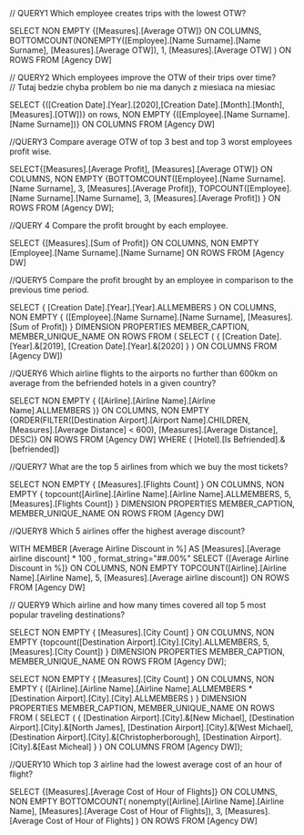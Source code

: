 // QUERY1 Which employee creates trips with the lowest OTW? 

SELECT NON EMPTY {[Measures].[Average OTW]} ON COLUMNS,
BOTTOMCOUNT(NONEMPTY([Employee].[Name Surname].[Name Surname], [Measures].[Average OTW]), 1, [Measures].[Average OTW] ) ON ROWS
FROM [Agency DW]


// QUERY2  Which employees improve the OTW of their trips over time?   
// Tutaj bedzie chyba problem bo nie ma danych z miesiaca na miesiac

SELECT {([Creation Date].[Year].[2020],[Creation Date].[Month].[Month], [Measures].[OTW])} on rows,
NON EMPTY
       {([Employee].[Name Surname].[Name Surname])} ON COLUMNS
FROM [Agency DW]


//QUERY3  Compare average OTW of top 3 best and top 3 worst employees profit wise.

SELECT{[Measures].[Average Profit], [Measures].[Average OTW]} ON COLUMNS,
NON EMPTY {BOTTOMCOUNT([Employee].[Name Surname].[Name Surname], 3, [Measures].[Average Profit]),
TOPCOUNT([Employee].[Name Surname].[Name Surname], 3, [Measures].[Average Profit]) } ON ROWS 
FROM [Agency DW];


//QUERY 4 Compare the profit brought by each employee.

SELECT {[Measures].[Sum of Profit]} ON COLUMNS,
NON EMPTY [Employee].[Name Surname].[Name Surname] ON ROWS 
FROM [Agency DW]


//QUERY5  Compare the profit brought by an employee in comparison to the previous time period.

SELECT { [Creation Date].[Year].[Year].ALLMEMBERS } ON COLUMNS,
NON EMPTY { ([Employee].[Name Surname].[Name Surname], [Measures].[Sum of Profit]) }
DIMENSION PROPERTIES MEMBER_CAPTION, MEMBER_UNIQUE_NAME ON ROWS
FROM ( SELECT ( { [Creation Date].[Year].&[2019], [Creation Date].[Year].&[2020] } ) ON COLUMNS 
		FROM [Agency DW])


//QUERY6 Which airline flights to the airports no further than 600km on average from the befriended hotels in a given country?
 
SELECT NON EMPTY { ([Airline].[Airline Name].[Airline Name].ALLMEMBERS )} ON COLUMNS,
 NON EMPTY {ORDER(FILTER([Destination Airport].[Airport Name].CHILDREN, [Measures].[Average Distance] < 600), 
 [Measures].[Average Distance], DESC)} ON ROWS
 FROM [Agency DW]
 WHERE ( [Hotel].[Is Befriended].&[befriended])


//QUERY7  What are the top 5 airlines from which we buy the most tickets?

SELECT NON EMPTY { [Measures].[Flights Count] } ON COLUMNS,
NON EMPTY { topcount([Airline].[Airline Name].[Airline Name].ALLMEMBERS, 5, [Measures].[Flights Count]) } 
DIMENSION PROPERTIES MEMBER_CAPTION, MEMBER_UNIQUE_NAME ON ROWS
FROM [Agency DW]


//QUERY8  Which 5 airlines offer the highest average discount?

WITH MEMBER [Average Airline Discount in %] AS 
[Measures].[Average airline discount] * 100 , format_string="##.00%"
SELECT {[Average Airline Discount in %]} ON COLUMNS,
NON EMPTY TOPCOUNT([Airline].[Airline Name].[Airline Name], 5, [Measures].[Average airline discount]) ON ROWS
FROM [Agency DW]


// QUERY9  Which airline and how many times covered all top 5 most popular traveling destinations?
 
SELECT NON EMPTY { [Measures].[City Count] } ON COLUMNS,
NON EMPTY {topcount([Destination Airport].[City].[City].ALLMEMBERS, 5, [Measures].[City Count]) }
DIMENSION PROPERTIES MEMBER_CAPTION, MEMBER_UNIQUE_NAME ON ROWS
FROM [Agency DW];

SELECT NON EMPTY { [Measures].[City Count] } ON COLUMNS,
NON EMPTY { ([Airline].[Airline Name].[Airline Name].ALLMEMBERS * [Destination Airport].[City].[City].ALLMEMBERS ) }
DIMENSION PROPERTIES MEMBER_CAPTION, MEMBER_UNIQUE_NAME ON ROWS
FROM ( SELECT ( { [Destination Airport].[City].&[New Michael],
			   [Destination Airport].[City].&[North James],
			   [Destination Airport].[City].&[West Michael],
			   [Destination Airport].[City].&[Christopherborough],
			   [Destination Airport].[City].&[East Micheal] } ) ON COLUMNS
		FROM [Agency DW]);


//QUERY10  Which top 3 airline had the lowest average cost of an hour of flight?

SELECT {[Measures].[Average Cost of Hour of Flights]} ON COLUMNS,
NON EMPTY BOTTOMCOUNT(
	nonempty([Airline].[Airline Name].[Airline Name], [Measures].[Average Cost of Hour of Flights]),
	3,
	[Measures].[Average Cost of Hour of Flights]
	) ON ROWS
FROM [Agency DW]